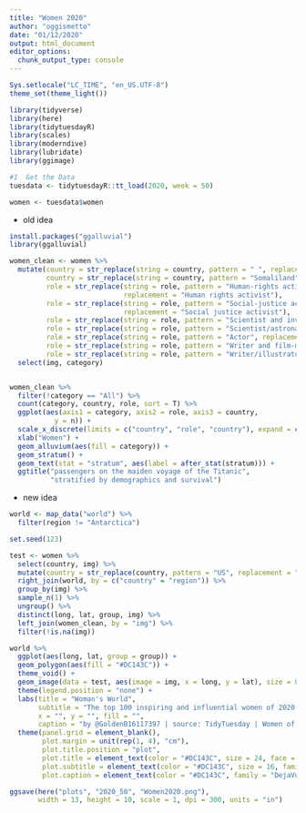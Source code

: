 ```yaml
---
title: "Women 2020"
author: "oggismetto"
date: "01/12/2020"
output: html_document
editor_options: 
  chunk_output_type: console
---
```


```r
Sys.setlocale("LC_TIME", "en_US.UTF-8")
theme_set(theme_light())

library(tidyverse)
library(here)
library(tidytuesdayR)
library(scales)
library(moderndive)
library(lubridate)
library(ggimage)

#1  Get the Data
tuesdata <- tidytuesdayR::tt_load(2020, week = 50)

women <- tuesdata$women
```

* old idea

```r
install.packages("ggalluvial")
library(ggalluvial)

women_clean <- women %>%
  mutate(country = str_replace(string = country, pattern = " ", replacement = ""),
         country = str_replace(string = country, pattern = "Somaliland", replacement = "Somalia"),
         role = str_replace(string = role, pattern = "Human-rights activist", 
                            replacement = "Human rights activist"),
         role = str_replace(string = role, pattern = "Social-justice activist", 
                            replacement = "Social justice activist"),
         role = str_replace(string = role, pattern = "Scientist and inventor", replacement = "Scientist"),
         role = str_replace(string = role, pattern = "Scientist/astronaut", replacement = "Scientist"),
         role = str_replace(string = role, pattern = "Actor", replacement = "Actress"),
         role = str_replace(string = role, pattern = "Writer and film-maker", replacement = "Writer"),
         role = str_replace(string = role, pattern = "Writer/illustrator", replacement = "Writer")) %>%
  select(img, category)


women_clean %>%
  filter(!category == "All") %>%
  count(category, country, role, sort = T) %>%
  ggplot(aes(axis1 = category, axis2 = role, axis3 = country,
           y = n)) +
  scale_x_discrete(limits = c("country", "role", "country"), expand = c(.2, .05)) +
  xlab("Women") +
  geom_alluvium(aes(fill = category)) +
  geom_stratum() +
  geom_text(stat = "stratum", aes(label = after_stat(stratum))) +
  ggtitle("passengers on the maiden voyage of the Titanic",
          "stratified by demographics and survival") 

```

* new idea

```r

world <- map_data("world") %>%
  filter(region != "Antarctica")

set.seed(123)

test <- women %>% 
  select(country, img) %>%
  mutate(country = str_replace(country, pattern = "US", replacement = "USA")) %>%
  right_join(world, by = c("country" = "region")) %>%
  group_by(img) %>%
  sample_n(1) %>%
  ungroup() %>%
  distinct(long, lat, group, img) %>%
  left_join(women_clean, by = "img") %>%
  filter(!is.na(img))

world %>%
  ggplot(aes(long, lat, group = group)) +
  geom_polygon(aes(fill = "#DC143C")) + 
  theme_void() +
  geom_image(data = test, aes(image = img, x = long, y = lat), size = 0.05) +
  theme(legend.position = "none") +
  labs(title = "Woman's World",
       subtitle = "The top 100 inspiring and influential women of 2020 revealed by BBC",
       x = "", y = "", fill = "",
       caption = "by @GoldenB16117397 | source: TidyTuesday | Women of 2020") +
  theme(panel.grid = element_blank(),
        plot.margin = unit(rep(1, 4), "cm"),
        plot.title.position = "plot", 
        plot.title = element_text(color = "#DC143C", size = 24, face = "bold", family = "DejaVu Serif"),
        plot.subtitle = element_text(color = "#DC143C", size = 16, family = "DejaVu Serif", margin = margin(b = 15)),
        plot.caption = element_text(color = "#DC143C", family = "DejaVu Serif"))

ggsave(here("plots", "2020_50", "Women2020.png"), 
       width = 13, height = 10, scale = 1, dpi = 300, units = "in")

```


